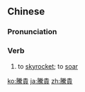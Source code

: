 {{also|腾贵}}
==Chinese==
{{zh-forms|s=腾贵}}

===Pronunciation===
{{zh-pron
|m=téngguì
|cat=v
}}

===Verb===
{{zh-verb}}

# to [[skyrocket]]; to [[soar]]

[[ko:騰貴]]
[[ja:騰貴]]
[[zh:騰貴]]